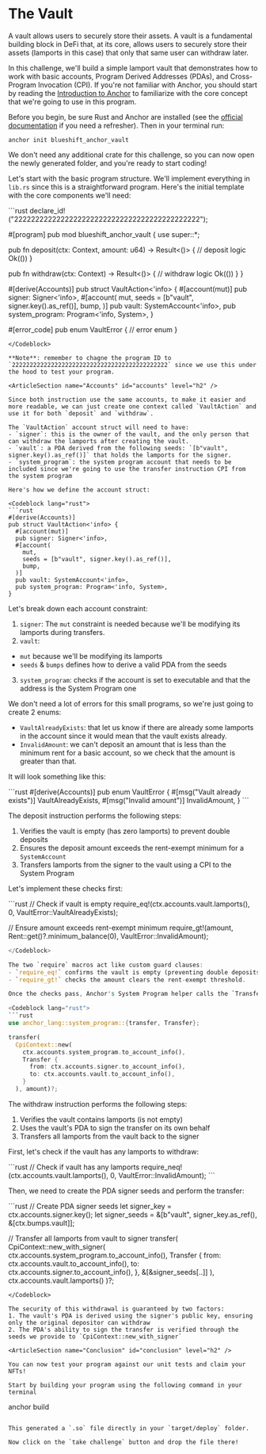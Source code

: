 
# The Vault

A vault  allows users to securely store their assets. A vault is a fundamental building block in DeFi that, at its core, allows users to securely store their assets (lamports in this case) that only that same user can withdraw later.

In this challenge, we'll build a simple lamport vault that demonstrates how to work with basic accounts, Program Derived Addresses (PDAs), and Cross-Program Invocation (CPI). If you're not familiar with Anchor, you should start by reading the [Introduction to Anchor](learn.blueshift.gg/en/courses/introduction-to-anchor) to familiarize with the core concept that we're going to use in this program.

<ArticleSection name="Installation" id="installation" level="h2" />

Before you begin, be sure Rust and Anchor are installed (see the [official documentation](https://www.anchor-lang.com/docs/installation) if you need a refresher). Then in your terminal run:

```
anchor init blueshift_anchor_vault
```

We don't need any additional crate for this challenge, so you can now open the newly generated folder, and you're ready to start coding!

<ArticleSection name="Template" id="template" level="h2" />

Let's start with the basic program structure. We'll implement everything in `lib.rs` since this is a straightforward program. Here's the initial template with the core components we'll need:

<Codeblock lang="rust">
```rust
declare_id!("22222222222222222222222222222222222222222222");

#[program]
pub mod blueshift_anchor_vault {
  use super::*;

  pub fn deposit(ctx: Context<VaultAction>, amount: u64) -> Result<()> {
    // deposit logic
    Ok(())
  }

  pub fn withdraw(ctx: Context<VaultAction>) -> Result<()> {
    // withdraw logic
    Ok(())
  }
}

#[derive(Accounts)]
pub struct VaultAction<'info> {
  #[account(mut)]
  pub signer: Signer<'info>,
  #[account(
    mut,
    seeds = [b"vault", signer.key().as_ref()],
    bump,
  )]
  pub vault: SystemAccount<'info>,
  pub system_program: Program<'info, System>,
}

#[error_code]
pub enum VaultError {
  // error enum
}
```
</Codeblock>

**Note**: remember to chagne the program ID to `22222222222222222222222222222222222222222222` since we use this under the hood to test your program.

<ArticleSection name="Accounts" id="accounts" level="h2" />

Since both instruction use the same accounts, to make it easier and more readable, we can just create one context called `VaultAction` and use it for both `deposit` and `withdraw`.

The `VaultAction` account struct will need to have:
- `signer`: this is the owner of the vault, and the only person that can withdraw the lamports after creating the vault.
- `vault`: a PDA derived from the following seeds: `[b"vault", signer.key().as_ref()]` that holds the lamports for the signer.
- `system_program`: the system program account that needs to be included since we're going to use the transfer instruction CPI from the system program  

Here's how we define the account struct:

<Codeblock lang="rust">
```rust
#[derive(Accounts)]
pub struct VaultAction<'info> {
  #[account(mut)]
  pub signer: Signer<'info>,
  #[account(
    mut,
    seeds = [b"vault", signer.key().as_ref()],
    bump,
  )]
  pub vault: SystemAccount<'info>,
  pub system_program: Program<'info, System>,
}
```
</Codeblock>

Let's break down each account constraint:

1. `signer`: The `mut` constraint is needed because we'll be modifying its lamports during transfers.
2. `vault`: 
  - `mut` because we'll be modifying its lamports
  - `seeds` & `bumps` defines how to derive a valid PDA from the seeds
3. `system_program`: checks if the account is set to executable and that the address is the System Program one

<ArticleSection name="Errors" id="errors" level="h2" />

We don't need a lot of errors for this small programs, so we're just going to create 2 enums:
- `VaultAlreadyExists`: that let us know if there are already some lamports in the account since it would mean that the vault exists already.
- `InvalidAmount`: we can't deposit an amount that is less than the minimum rent for a basic account, so we check that the amount is greater than that.

It will look something like this: 

<Codeblock lang="rust">
```rust
#[derive(Accounts)]
pub enum VaultError {
  #[msg("Vault already exists")]
  VaultAlreadyExists,
  #[msg("Invalid amount")]
  InvalidAmount,
}
```
</Codeblock>

<ArticleSection name="Deposit" id="deposit" level="h2" />

The deposit instruction performs the following steps:
1. Verifies the vault is empty (has zero lamports) to prevent double deposits
2. Ensures the deposit amount exceeds the rent-exempt minimum for a `SystemAccount`
3. Transfers lamports from the signer to the vault using a CPI to the System Program

Let's implement these checks first:

<Codeblock lang="rust">
```rust
// Check if vault is empty
require_eq!(ctx.accounts.vault.lamports(), 0, VaultError::VaultAlreadyExists);

// Ensure amount exceeds rent-exempt minimum
require_gt!(amount, Rent::get()?.minimum_balance(0), VaultError::InvalidAmount);
```rust
</Codeblock>

The two `require` macros act like custom guard clauses:
- `require_eq!` confirms the vault is empty (preventing double deposits).
- `require_gt!` checks the amount clears the rent-exempt threshold.

Once the checks pass, Anchor's System Program helper calls the `Transfer` CPI like this:

<Codeblock lang="rust">
```rust
use anchor_lang::system_program::{transfer, Transfer};

transfer(
  CpiContext::new(
    ctx.accounts.system_program.to_account_info(),
    Transfer {
      from: ctx.accounts.signer.to_account_info(),
      to: ctx.accounts.vault.to_account_info(),
    }
  ), amount)?;
```
</Codeblock>

<ArticleSection name="Withdraw" id="withdraw" level="h2" />

The withdraw instruction performs the following steps:
1. Verifies the vault contains lamports (is not empty)
2. Uses the vault's PDA to sign the transfer on its own behalf
3. Transfers all lamports from the vault back to the signer

First, let's check if the vault has any lamports to withdraw:

<Codeblock lang="rust">
```rust
// Check if vault has any lamports
require_neq!(ctx.accounts.vault.lamports(), 0, VaultError::InvalidAmount);
```

</Codeblock>

Then, we need to create the PDA signer seeds and perform the transfer:

<Codeblock lang="rust">
```rust
// Create PDA signer seeds
let signer_key = ctx.accounts.signer.key();
let signer_seeds = &[b"vault", signer_key.as_ref(), &[ctx.bumps.vault]];

// Transfer all lamports from vault to signer
transfer(
  CpiContext::new_with_signer(
    ctx.accounts.system_program.to_account_info(),
    Transfer {
      from: ctx.accounts.vault.to_account_info(),
      to: ctx.accounts.signer.to_account_info(),
    },
    &[&signer_seeds[..]]
  ),
  ctx.accounts.vault.lamports()
)?;
```
</Codeblock>

The security of this withdrawal is guaranteed by two factors:
1. The vault's PDA is derived using the signer's public key, ensuring only the original depositor can withdraw
2. The PDA's ability to sign the transfer is verified through the seeds we provide to `CpiContext::new_with_signer`

<ArticleSection name="Conclusion" id="conclusion" level="h2" />

You can now test your program against our unit tests and claim your NFTs!

Start by building your program using the following command in your terminal

```
anchor build
```

This generated a `.so` file directly in your `target/deploy` folder. 

Now click on the `take challenge` button and drop the file there!



